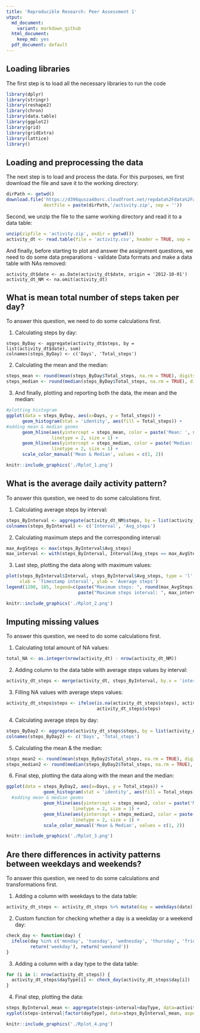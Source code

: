 ```yaml
---
title: 'Reproducible Research: Peer Assessment 1'
utput:
  md_document:
    variant: markdown_github
  html_document:
    keep_md: yes
  pdf_document: default
---
```


## Loading libraries

The first step is to load all the necessary libraries to run the code

```r
library(dplyr)
library(stringr)
library(reshape2)
library(chron)
library(data.table)
library(ggplot2)
library(grid)
library(gridExtra)
library(lattice)
library()
```

## Loading and preprocessing the data
The next step is to load and process the data. For this purposes, we first download the file and save it to the working directory:

```r
dirPath <- getwd()
download.file('https://d396qusza40orc.cloudfront.net/repdata%2Fdata%2Factivity.zip', 
              destfile = paste(dirPath,'/activity.zip', sep = ''))
```

Second, we unzip the file to the same working directory and read it to a data table:

```r
unzip(zipfile = 'activity.zip', exdir = getwd())
activity_dt <- read.table(file = 'activity.csv', header = TRUE, sep = ',')
```

And finally, before starting to plot and answer the assignment questions, we need to do some data preparations - validate Data formats and make a data table with NAs removed:

```undefinedData
activity_dt$date <- as.Date(activity_dt$date, origin = '2012-10-01')
activity_dt_NM <- na.omit(activity_dt)
```

## What is mean total number of steps taken per day?
To answer this question, we need to do some calculations first.

1. Calculating steps by day:

```undefinedSteps
steps_ByDay <- aggregate(activity_dt$steps, by = list(activity_dt$date), sum)
colnames(steps_ByDay) <- c('Days', 'Total_steps')
```
2. Calculating the mean and the median:

```r
steps_mean <- round(mean(steps_ByDay$Total_steps, na.rm = TRUE), digits = 4) 
steps_median <- round(median(steps_ByDay$Total_steps, na.rm = TRUE), digits = 4)
```

3. And finally, plotting and reporting both the data, the mean and the median:

```r
#plotting histogram
ggplot(data = steps_ByDay, aes(x=Days, y = Total_steps)) +
      geom_histogram(stat = 'identity', aes(fill = Total_steps)) +
#adding mean & median geoms
      geom_hline(aes(yintercept = steps_mean, color = paste('Mean: ', steps_mean)), 
                 linetype = 2, size = 1) +
      geom_hline(aes(yintercept = steps_median, color = paste('Median: ', steps_median)), 
                 linetype = 2, size = 1) +
      scale_color_manual('Mean & Median', values = c(1, 2))
```

```r
knitr::include_graphics('./Rplot_1.png')
```

## What is the average daily activity pattern?
To answer this question, we need to do some calculations first.

1. Calculating average steps by interval:
```r
steps_ByInterval <- aggregate(activity_dt_NM$steps, by = list(activity_dt_NM$interval), mean)
colnames(steps_ByInterval) <- c('Interval', 'Avg_steps')
```
2. Calculating maximum steps and the corresponding interval:
```r
max_AvgSteps <- max(steps_ByInterval$Avg_steps)
max_interval <- with(steps_ByInterval, Interval[Avg_steps == max_AvgSteps])
```
3. Last step, plotting the data along with maximum values:

```r
plot(steps_ByInterval$Interval, steps_ByInterval$Avg_steps, type = 'l', 
     xlab = 'Timestamp interval', ylab = 'Average steps')
legend(1200, 185, legend=c(paste("Maximum steps: ", round(max_AvgSteps), digits = 4), 
                           paste("Maximum steps interval: ", max_interval)))
```
```r
knitr::include_graphics('./Rplot_2.png')
```

## Imputing missing values
To answer this question, we need to do some calculations first.

1. Calculating total amount of NA values:
```r
total_NA <- as.integer(nrow(activity_dt) - nrow(activity_dt_NM))
```

2. Adding column to the data table with average steps values by interval:
```r
activity_dt_steps <- merge(activity_dt, steps_ByInterval, by.x = 'interval', by.y = 'Interval')
```

3. Filling NA values with average steps values:
```r
activity_dt_steps$steps <- ifelse(is.na(activity_dt_steps$steps), activity_dt_steps$Avg_steps, 
                                  activity_dt_steps$steps)
```
4. Calculating average steps by day:
```r
steps_ByDay2 <- aggregate(activity_dt_steps$steps, by = list(activity_dt_steps$date), sum)
colnames(steps_ByDay2) <- c('Days', 'Total_steps')
```
5. Calculating the mean & the median:
```r
steps_mean2 <- round(mean(steps_ByDay2$Total_steps, na.rm = TRUE), digits = 4) 
steps_median2 <- round(median(steps_ByDay2$Total_steps, na.rm = TRUE), digits = 4)
```
6. Final step, plotting the data along with the mean and the median:
```r
ggplot(data = steps_ByDay2, aes(x=Days, y = Total_steps)) +
              geom_histogram(stat = 'identity', aes(fill = Total_steps)) +
  #adding mean & median geoms
              geom_hline(aes(yintercept = steps_mean2, color = paste('Mean: ', steps_mean2)), 
                         linetype = 2, size = 1) +
              geom_hline(aes(yintercept = steps_median2, color = paste('Median: ', steps_median2)), 
                         linetype = 2, size = 1) +
              scale_color_manual('Mean & Median', values = c(1, 2))
```
```r
knitr::include_graphics('./Rplot_3.png')
```

## Are there differences in activity patterns between weekdays and weekends?
To answer this question, we need to do some calculations and transformations first.

1. Adding a column with weekdays to the data table:
```r
activity_dt_steps <- activity_dt_steps %>% mutate(day = weekdays(date))
```
2. Custom function for checking whether a day is a weekday or a weekend day:
```r
check_day <- function(day) {
  ifelse(day %in% c('monday', 'tuesday', 'wednesday', 'thursday', 'friday'), 
         return('weekday'), return('weekend'))
}
```
3. Adding a column with a day type to the data table:
```r
for (i in 1: nrow(activity_dt_steps)) {
  activity_dt_steps$dayType[i] <- check_day(activity_dt_steps$day[i])
} 
```
4. Final step, plotting the data:
```r
steps_ByInterval_mean <- aggregate(steps~interval+dayType, data=activity_dt_steps, mean)
xyplot(steps~interval|factor(dayType), data=steps_ByInterval_mean, aspect=1/2, type="l")
```
```r
knitr::include_graphics('./Rplot_4.png')
```